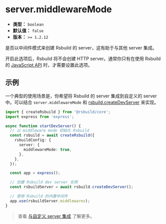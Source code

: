 # server.middlewareMode

- **类型：** `boolean`
- **默认值：** `false`
- **版本：** `>= 1.2.12`

是否以中间件模式来创建 Rsbuild 的 server，这有助于与其他 server 集成。

开启此选项后，Rsbuild 将不会创建 HTTP server。通常你只有在使用 Rsbuild 的 [JavaScript API](/api/start/) 时，才需要设置此选项。

## 示例

一个典型的使用场景是，你希望将 Rsbuild 的 server 集成到自定义的 server 中。可以结合 `server.middlewareMode` 和 [rsbuild.createDevServer](/api/javascript-api/instance#rsbuildcreatedevserver) 来实现。

```ts
import { createRsbuild } from '@rsbuild/core';
import express from 'express';

async function startDevServer() {
  // 以 middleware mode 初始化 Rsbuild
  const rsbuild = await createRsbuild({
    rsbuildConfig: {
      server: {
        middlewareMode: true,
      },
    },
  });

  const app = express();

  // 创建 Rsbuild dev server 实例
  const rsbuildServer = await rsbuild.createDevServer();

  // 使用 Rsbuild 的内置中间件
  app.use(rsbuildServer.middlewares);
}
```

> 查看 [与自定义 server 集成](/api/javascript-api/dev-server-api#与自定义-server-集成) 了解更多。
